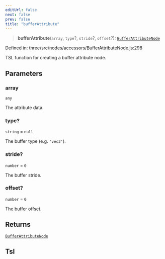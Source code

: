 ```yaml
---
editUrl: false
next: false
prev: false
title: "bufferAttribute"
---
```


> **bufferAttribute**(`array`, `type`?, `stride`?, `offset`?): [`BufferAttributeNode`](../classes/Three.WebGPU.BufferAttributeNode.html)

Defined in: three/src/nodes/accessors/BufferAttributeNode.js:298

TSL function for creating a buffer attribute node.

## Parameters

### array

`any`

The attribute data.

### type?

`string` = `null`

The buffer type (e.g. `'vec3'`).

### stride?

`number` = `0`

The buffer stride.

### offset?

`number` = `0`

The buffer offset.

## Returns

[`BufferAttributeNode`](../classes/Three.WebGPU.BufferAttributeNode.html)

## Tsl
